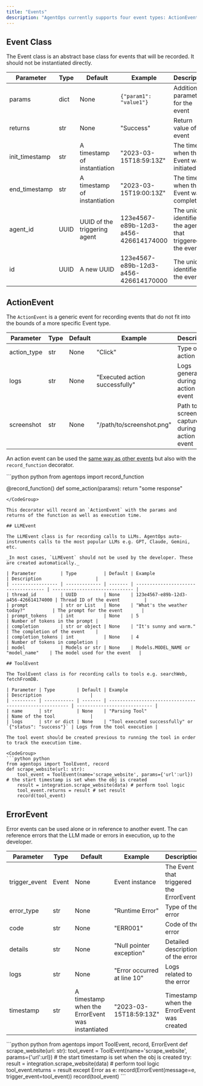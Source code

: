 ```yaml
---
title: "Events"
description: "AgentOps currently supports four event types: ActionEvent, LLMEvent, ToolEvent, and ErrorEvent."
---
```


## Event Class

The Event class is an abstract base class for events that will be recorded. It should not be instantiated directly.

| Parameter      | Type | Default                      | Example                              | Description                                                 |
| -------------- | ---- | ---------------------------- | ------------------------------------ | ----------------------------------------------------------- |
| params         | dict | None                         | `{"param1": "value1"}`               | Additional parameters for the event                         |
| returns        | str  | None                         | "Success"                            | Return value of the event                                   |
| init_timestamp | str  | A timestamp of instantiation | "2023-03-15T18:59:13Z"               | The time when the Event was initiated                       |
| end_timestamp  | str  | A timestamp of instantiation | "2023-03-15T19:00:13Z"               | The time when the Event was completed                       |
| agent_id       | UUID | UUID of the triggering agent | 123e4567-e89b-12d3-a456-426614174000 | The unique identifier of the agent that triggered the event |
| id             | UUID | A new UUID                   | 123e4567-e89b-12d3-a456-426614170000 | The unique identifier of the event                          |

## ActionEvent

The `ActionEvent` is a generic event for recording events that do not fit into the bounds of a more specific Event type.

| Parameter   | Type | Default | Example                        | Description                                         |
| ----------- | ---- | ------- | ------------------------------ | --------------------------------------------------- |
| action_type | str  | None    | "Click"                        | Type of the action                                  |
| logs        | str  | None    | "Executed action successfully" | Logs generated during the action event              |
| screenshot  | str  | None    | "/path/to/screenshot.png"      | Path to screenshot captured during the action event |

An action event can be used the [same way as other events](./recording-events.mdx) but also with the `record_function`
decorator.

<CodeGroup>
```python python
from agentops import record_function

@record_function()
def some_action(params):
    return "some response"
```
</CodeGroup>

This decorator will record an `ActionEvent` with the params and returns of the function as well as execution time.

## LLMEvent

The LLMEvent class is for recording calls to LLMs. AgentOps auto-instruments calls to the most popular LLMs e.g. GPT, Claude, Gemini, etc.

_In most cases, `LLMEvent` should not be used by the developer. These are created automatically._

| Parameter         | Type          | Default | Example                              | Description                    |
| ----------------- | ------------- | ------- | ------------------------------------ | ------------------------------ |
| thread_id         | UUID          | None    | 123e4567-e89b-12d3-a456-426614174000 | Thread ID of the event         |
| prompt            | str or List   | None    | "What's the weather today?"          | The prompt for the event       |
| prompt_tokens     | int           | None    | 5                                    | Number of tokens in the prompt |
| completion        | str or object | None    | "It's sunny and warm."               | The completion of the event    |
| completion_tokens | int           | None    | 4                                    | Number of tokens in completion |
| model             | Models or str | None    | Models.MODEL_NAME or "model_name"    | The model used for the event   |

## ToolEvent

The ToolEvent class is for recording calls to tools e.g. searchWeb, fetchFromDB.

| Parameter | Type        | Default | Example                                                 | Description                  |
| --------- | ----------- | ------- | ------------------------------------------------------- | ---------------------------- |
| name      | str         | None    | "Parsing Tool"                                          | Name of the tool             |
| logs      | str or dict | None    | "Tool executed successfully" or `{"status": "success"}` | Logs from the tool execution |

The tool event should be created previous to running the tool in order to track the execution time.

<CodeGroup>
```python python
from agentops import ToolEvent, record
def scrape_website(url: str):
    tool_event = ToolEvent(name='scrape_website', params={'url':url}) # the start timestamp is set when the obj is created
    result = integration.scrape_website(data) # perform tool logic
    tool_event.returns = result # set result
    record(tool_event)
```
</CodeGroup>

## ErrorEvent

Error events can be used alone or in reference to another event. The can reference errors that the LLM made or errors
in execution, up to the developer.

| Parameter     | Type  | Default                                          | Example                     | Description                               |
| ------------- | ----- | ------------------------------------------------ | --------------------------- | ----------------------------------------- |
| trigger_event | Event | None                                             | Event instance              | The Event that triggered the ErrorEvent   |
| error_type    | str   | None                                             | "Runtime Error"             | Type of the error                         |
| code          | str   | None                                             | "ERR001"                    | Code of the error                         |
| details       | str   | None                                             | "Null pointer exception"    | Detailed description of the error         |
| logs          | str   | None                                             | "Error occurred at line 10" | Logs related to the error                 |
| timestamp     | str   | A timestamp when the ErrorEvent was instantiated | "2023-03-15T18:59:13Z"      | Timestamp when the ErrorEvent was created |

<CodeGroup>
```python python
from agentops import ToolEvent, record, ErrorEvent
def scrape_website(url: str):
    tool_event = ToolEvent(name='scrape_website', params={'url':url}) # the start timestamp is set when the obj is created
    try:
        result = integration.scrape_website(data) # perform tool logic
        tool_event.returns = result
    except Error as e:
        record(ErrorEvent(message=e, trigger_event=tool_event))
    record(tool_event)
```
</CodeGroup>
